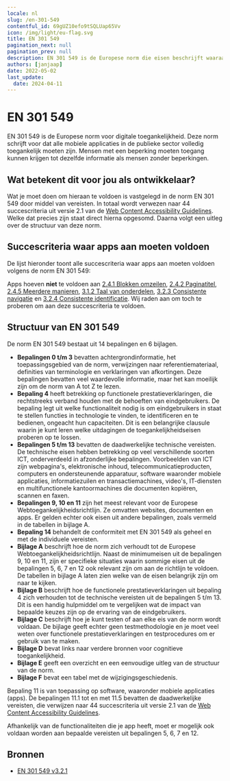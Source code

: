 ```yaml
---
locale: nl
slug: /en-301-549
contentful_id: 69gUZ10efo9tSQLUap65Vv
icon: /img/light/eu-flag.svg
title: EN 301 549
pagination_next: null
pagination_prev: null
description: EN 301 549 is de Europese norm die eisen beschrijft waaraan apps moeten voldoen om toegankelijk te zijn.
authors: [janjaap]
date: 2022-05-02
last_update:
  date: 2024-04-11
---
```


# EN 301 549

EN 301 549 is de Europese norm voor digitale toegankelijkheid. Deze norm schrijft voor dat alle mobiele applicaties in de publieke sector volledig toegankelijk moeten zijn. Mensen met een beperking moeten toegang kunnen krijgen tot dezelfde informatie als mensen zonder beperkingen.

## Wat betekent dit voor jou als ontwikkelaar? 

Wat je moet doen om hieraan te voldoen is vastgelegd in de norm EN 301 549 door middel van vereisten. In totaal wordt verwezen naar 44 succescriteria uit versie 2.1 van de [Web Content Accessibility Guidelines](/nl/richtlijnen/wcag). Welke dat precies zijn staat direct hierna opgesomd. Daarna volgt een uitleg over de structuur van deze norm.

## Succescriteria waar apps aan moeten voldoen

De lijst hieronder toont alle succescriteria waar apps aan moeten voldoen volgens de norm EN 301 549:

<LinkList title="List of requirements for EN 301 549" isHighlighted={false}>
  <LinkListItem url="/nl/richtlijnen/wcag/succescriterium-1-1-1" title="Succescriterium 1.1.1 - Niet-tekstuele content - Niveau A"/>
  <LinkListItem url="/nl/richtlijnen/wcag/succescriterium-1-2-1" title="Succescriterium 1.2.1 - Louter-geluid en louter-videobeeld (vooraf opgenomen) - Niveau A"/>
  <LinkListItem url="/nl/richtlijnen/wcag/succescriterium-1-2-2" title="Succescriterium 1.2.2 - Ondertitels voor doven en slechthorenden (vooraf opgenomen) - Niveau A"/>
  <LinkListItem url="/nl/richtlijnen/wcag/succescriterium-1-2-3" title="Succescriterium 1.2.3 - Audiodescriptie of media-alternatief (vooraf opgenomen) - Niveau A"/>
  <LinkListItem url="/nl/richtlijnen/wcag/succescriterium-1-2-4" title="Succescriterium 1.2.4 - Ondertitels voor doven en slechthorenden (live) - Niveau AA"/>
  <LinkListItem url="/nl/richtlijnen/wcag/succescriterium-1-2-5" title="Succescriterium 1.2.5 - Audiodescriptie (vooraf opgenomen) - Niveau AA"/>
  <LinkListItem url="/nl/richtlijnen/wcag/succescriterium-1-3-1" title="Succescriterium 1.3.1 - Info en relaties - Niveau A"/>
  <LinkListItem url="/nl/richtlijnen/wcag/succescriterium-1-3-2" title="Succescriterium 1.3.2 - Betekenisvolle volgorde - Niveau A"/>
  <LinkListItem url="/nl/richtlijnen/wcag/succescriterium-1-3-3" title="Succescriterium 1.3.3 - Zintuiglijke eigenschappen - Niveau A"/>
  <LinkListItem url="/nl/richtlijnen/wcag/succescriterium-1-3-4" title="Succescriterium 1.3.4 - Weergavestand - Niveau AA"/>
  <LinkListItem url="/nl/richtlijnen/wcag/succescriterium-1-3-5" title="Succescriterium 1.3.5 - Identificeer het doel van de input - Niveau AA"/>
  <LinkListItem url="/nl/richtlijnen/wcag/succescriterium-1-4-1" title="Succescriterium 1.4.1 - Gebruik van kleur - Niveau A"/>
  <LinkListItem url="/nl/richtlijnen/wcag/succescriterium-1-4-2" title="Succescriterium 1.4.2 - Geluidsbediening - Niveau A"/>
  <LinkListItem url="/nl/richtlijnen/wcag/succescriterium-1-4-3" title="Succescriterium 1.4.3 - Contrast (minimum) - Niveau AA"/>
  <LinkListItem url="/nl/richtlijnen/wcag/succescriterium-1-4-4" title="Succescriterium 1.4.4 - Herschalen van tekst - Niveau AA"/>
  <LinkListItem url="/nl/richtlijnen/wcag/succescriterium-1-4-5" title="Succescriterium 1.4.5 - Afbeeldingen van tekst - Niveau AA"/>
  <LinkListItem url="/nl/richtlijnen/wcag/succescriterium-1-4-10" title="Succescriterium 1.4.10 - Reflow - Niveau AA"/>
  <LinkListItem url="/nl/richtlijnen/wcag/succescriterium-1-4-11" title="Succescriterium 1.4.11 - Contrast van niet-tekstuele content - Niveau AA"/>
  <LinkListItem url="/nl/richtlijnen/wcag/succescriterium-1-4-12" title="Succescriterium 1.4.12 - Tekstafstand - Niveau AA"/>
  <LinkListItem url="/nl/richtlijnen/wcag/succescriterium-1-4-13" title="Succescriterium 1.4.13 - Content bij hover of focus - Niveau AA"/>
  <LinkListItem url="/nl/richtlijnen/wcag/succescriterium-2-1-1" title="Succescriterium 2.1.1 - Toetsenbord - Niveau A"/>
  <LinkListItem url="/nl/richtlijnen/wcag/succescriterium-2-1-2" title="Succescriterium 2.1.2 - Geen toetsenbordval - Niveau A"/>
  <LinkListItem url="/nl/richtlijnen/wcag/succescriterium-2-1-4" title="Succescriterium 2.1.4 - Enkel teken sneltoetsen - Niveau A"/>
  <LinkListItem url="/nl/richtlijnen/wcag/succescriterium-2-2-1" title="Succescriterium 2.2.1 - Timing aanpasbaar - Niveau A"/>
  <LinkListItem url="/nl/richtlijnen/wcag/succescriterium-2-2-2" title="Succescriterium 2.2.2 - Pauzeren, stoppen, verbergen - Niveau A"/>
  <LinkListItem url="/nl/richtlijnen/wcag/succescriterium-2-3-1" title="Succescriterium 2.3.1 - Drie flitsen of beneden drempelwaarde - Niveau A"/>
  <LinkListItem url="/nl/richtlijnen/wcag/succescriterium-2-4-3" title="Succescriterium 2.4.3 - Focus volgorde - Niveau A"/>
  <LinkListItem url="/nl/richtlijnen/wcag/succescriterium-2-4-4" title="Succescriterium 2.4.4 - Linkdoel (in context) - Niveau A"/>
  <LinkListItem url="/nl/richtlijnen/wcag/succescriterium-2-4-6" title="Succescriterium 2.4.6 - Koppen en labels - Niveau AA"/>
  <LinkListItem url="/nl/richtlijnen/wcag/succescriterium-2-4-7" title="Succescriterium 2.4.7 - Focus zichtbaar - Niveau AA"/>
  <LinkListItem url="/nl/richtlijnen/wcag/succescriterium-2-5-1" title="Succescriterium 2.5.1 - Aanwijzergebaren - Niveau A"/>
  <LinkListItem url="/nl/richtlijnen/wcag/succescriterium-2-5-2" title="Succescriterium 2.5.2 - Aanwijzerannulering - Niveau A"/>
  <LinkListItem url="/nl/richtlijnen/wcag/succescriterium-2-5-3" title="Succescriterium 2.5.3 - Label in naam - Niveau A"/>
  <LinkListItem url="/nl/richtlijnen/wcag/succescriterium-2-5-4" title="Succescriterium 2.5.4 - Bewegingsactivering - Niveau A"/>
  <LinkListItem url="/nl/richtlijnen/wcag/succescriterium-3-1-1" title="Succescriterium 3.1.1 - Taal van de pagina - Niveau A"/>
  <LinkListItem url="/nl/richtlijnen/wcag/succescriterium-3-2-1" title="Succescriterium 3.2.1 - Bij focus - Niveau A"/>
  <LinkListItem url="/nl/richtlijnen/wcag/succescriterium-3-2-2" title="Succescriterium 3.2.2 - Bij input - Niveau A"/>
  <LinkListItem url="/nl/richtlijnen/wcag/succescriterium-3-3-1" title="Succescriterium 3.3.1 - Foutidentificatie - Niveau A"/>
  <LinkListItem url="/nl/richtlijnen/wcag/succescriterium-3-3-2" title="Succescriterium 3.3.2 - Labels of instructies - Niveau A"/>
  <LinkListItem url="/nl/richtlijnen/wcag/succescriterium-3-3-3" title="Succescriterium 3.3.3 - Foutsuggestie - Niveau AA"/>
  <LinkListItem url="/nl/richtlijnen/wcag/succescriterium-3-3-4" title="Succescriterium 3.3.4 - Foutpreventie (wettelijk, financieel, gegevens) - Niveau AA"/>
  <LinkListItem url="/nl/richtlijnen/wcag/succescriterium-4-1-1" title="Succescriterium 4.1.1 - Parsen - Niveau A"/>
  <LinkListItem url="/nl/richtlijnen/wcag/succescriterium-4-1-2" title="Succescriterium 4.1.2 - Naam, rol, waarde - Niveau A"/>
  <LinkListItem url="/nl/richtlijnen/wcag/succescriterium-4-1-3" title="Succescriterium 4.1.3 - Statusberichten - Niveau AA"/>
</LinkList>

Apps hoeven **niet** te voldoen aan [2.4.1 Blokken omzeilen](/nl/richtlijnen/wcag/succescriterium-2-4-1), [2.4.2 Paginatitel](/nl/richtlijnen/wcag/succescriterium-2-4-2), [2.4.5 Meerdere manieren](/nl/richtlijnen/wcag/succescriterium-2-4-5), [3.1.2 Taal van onderdelen](/nl/richtlijnen/wcag/succescriterium-3-1-2), [3.2.3 Consistente navigatie](/nl/richtlijnen/wcag/succescriterium-3-2-3) en [3.2.4 Consistente identificatie](/nl/richtlijnen/wcag/succescriterium-3-2-4). Wij raden aan om toch te proberen om aan deze succescriteria te voldoen.

## Structuur van EN 301 549

De norm EN 301 549 bestaat uit 14 bepalingen en 6 bijlagen.

- **Bepalingen 0 t/m 3** bevatten achtergrondinformatie, het toepassingsgebied van de norm, verwijzingen naar referentiemateriaal, definities van terminologie en verklaringen van afkortingen. Deze bepalingen bevatten veel waardevolle informatie, maar het kan moeilijk zijn om de norm van A tot Z te lezen.
- **Bepaling 4** heeft betrekking op functionele prestatieverklaringen, die rechtstreeks verband houden met de behoeften van eindgebruikers. De bepaling legt uit welke functionaliteit nodig is om eindgebruikers in staat te stellen functies in technologie te vinden, te identificeren en te bedienen, ongeacht hun capaciteiten. Dit is een belangrijke clausule waarin je kunt leren welke uitdagingen de toegankelijkheidseisen proberen op te lossen.
- **Bepalingen 5 t/m 13** bevatten de daadwerkelijke technische vereisten. De technische eisen hebben betrekking op veel verschillende soorten ICT, onderverdeeld in afzonderlijke bepalingen. Voorbeelden van ICT zijn webpagina's, elektronische inhoud, telecommunicatieproducten, computers en ondersteunende apparatuur, software waaronder mobiele applicaties, informatiezuilen en transactiemachines, video's, IT-diensten en multifunctionele kantoormachines die documenten kopiëren, scannen en faxen.
- **Bepalingen 9, 10 en 11** zijn het meest relevant voor de Europese Webtoegankelijkheidsrichtlijn. Ze omvatten websites, documenten en apps. Er gelden echter ook eisen uit andere bepalingen, zoals vermeld in de tabellen in bijlage A.
- **Bepaling 14** behandelt de conformiteit met EN 301 549 als geheel en met de individuele vereisten.
- **Bijlage A** beschrijft hoe de norm zich verhoudt tot de Europese Webtoegankelijkheidsrichtlijn. Naast de minimumeisen uit de bepalingen 9, 10 en 11, zijn er specifieke situaties waarin sommige eisen uit de bepalingen 5, 6, 7 en 12 ook relevant zijn om aan de richtlijn te voldoen. De tabellen in bijlage A laten zien welke van de eisen belangrijk zijn om naar te kijken.
- **Bijlage B** beschrijft hoe de functionele prestatieverklaringen uit bepaling 4 zich verhouden tot de technische vereisten uit de bepalingen 5 t/m 13. Dit is een handig hulpmiddel om te vergelijken wat de impact van bepaalde keuzes zijn op de ervaring van de eindgebruikers.
- **Bijlage C** beschrijft hoe je kunt testen of aan elke eis van de norm wordt voldaan. De bijlage geeft echter geen testmethodologie en je moet veel weten over functionele prestatieverklaringen en testprocedures om er gebruik van te maken.
- **Bijlage D** bevat links naar verdere bronnen voor cognitieve toegankelijkheid.
- **Bijlage E** geeft een overzicht en een eenvoudige uitleg van de structuur van de norm.
- **Bijlage F** bevat een tabel met de wijzigingsgeschiedenis.

Bepaling 11 is van toepassing op software, waaronder mobiele applicaties (apps). De bepalingen 11.1 tot en met 11.5 bevatten de daadwerkelijke vereisten, die verwijzen naar 44 succescriteria uit versie 2.1 van de [Web Content Accessibility Guidelines](/nl/richtlijnen/wcag).

Afhankelijk van de functionaliteiten die je app heeft, moet er mogelijk ook voldaan worden aan bepaalde vereisten uit bepalingen 5, 6, 7 en 12.

## Bronnen

- [EN 301 549 v3.2.1](https://www.etsi.org/deliver/etsi_en/301500_301599/301549/03.02.01_60/en_301549v030201p.pdf)
